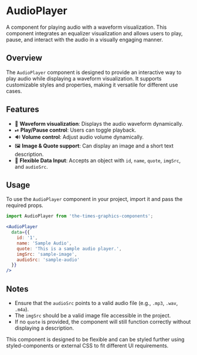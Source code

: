 
# AudioPlayer

A component for playing audio with a waveform visualization. This component integrates an equalizer visualization and allows users to play, pause, and interact with the audio in a visually engaging manner.

<Meta title="Components/AudioPlayer" component={AudioPlayer} />

## Overview

The `AudioPlayer` component is designed to provide an interactive way to play audio while displaying a waveform visualization. It supports customizable styles and properties, making it versatile for different use cases.

## Features

- 🎵 **Waveform visualization**: Displays the audio waveform dynamically.
- ⏯ **Play/Pause control**: Users can toggle playback.
- 🔊 **Volume control**: Adjust audio volume dynamically.
- 🖼 **Image & Quote support**: Can display an image and a short text description.
- 📂 **Flexible Data Input**: Accepts an object with `id`, `name`, `quote`, `imgSrc`, and `audioSrc`.

## Usage

To use the `AudioPlayer` component in your project, import it and pass the required props.

```jsx
import AudioPlayer from 'the-times-graphics-components';

<AudioPlayer 
  data={{
    id: '1',
    name: 'Sample Audio',
    quote: 'This is a sample audio player.',
    imgSrc: 'sample-image',
    audioSrc: 'sample-audio'
  }}
/>
```

## Notes

- Ensure that the `audioSrc` points to a valid audio file (e.g., `.mp3`, `.wav`, `.m4a`).
- The `imgSrc` should be a valid image file accessible in the project.
- If no `quote` is provided, the component will still function correctly without displaying a description.

This component is designed to be flexible and can be styled further using styled-components or external CSS to fit different UI requirements.